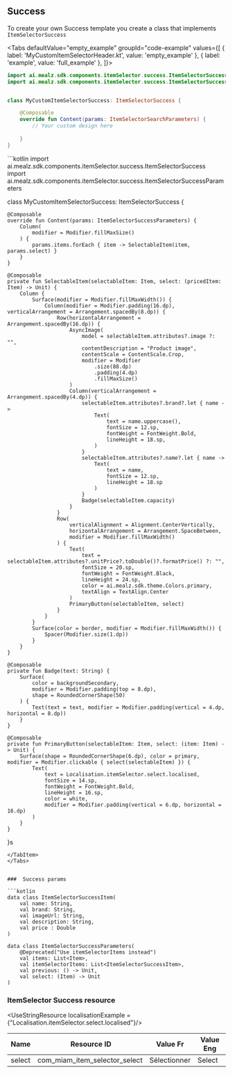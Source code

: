 
##  Success

To create your own Success template you create a class that implements `ItemSelectorSuccess`


<Tabs defaultValue="empty_example" groupId="code-example"
values={[
{ label: 'MyCustomItemSelectorHeader.kt', value: 'empty_example' },
{ label: 'example', value: 'full_example' },
]}>
<TabItem value="empty_example">
```kotlin
import ai.mealz.sdk.components.itemSelector.success.ItemSelectorSuccess
import ai.mealz.sdk.components.itemSelector.success.ItemSelectorSuccessParameters


class MyCustomItemSelectorSuccess: ItemSelectorSuccess {

    @Composable
    override fun Content(params: ItemSelectorSearchParameters) {
        // Your custom design here 
       
    }
}
```
</TabItem>
<TabItem value="full_example">
```kotlin
import ai.mealz.sdk.components.itemSelector.success.ItemSelectorSuccess
import ai.mealz.sdk.components.itemSelector.success.ItemSelectorSuccessParameters

class MyCustomItemSelectorSuccess: ItemSelectorSuccess {

    @Composable
    override fun Content(params: ItemSelectorSuccessParameters) {
        Column(
            modifier = Modifier.fillMaxSize()
        ) {
            params.items.forEach { item -> SelectableItem(item, params.select) }
        }
    }

    @Composable
    private fun SelectableItem(selectableItem: Item, select: (pricedItem: Item) -> Unit) {
        Column {
            Surface(modifier = Modifier.fillMaxWidth()) {
                Column(modifier = Modifier.padding(16.dp), verticalArrangement = Arrangement.spacedBy(8.dp)) {
                    Row(horizontalArrangement = Arrangement.spacedBy(16.dp)) {
                        AsyncImage(
                            model = selectableItem.attributes?.image ?: "",
                            contentDescription = "Product image",
                            contentScale = ContentScale.Crop,
                            modifier = Modifier
                                .size(88.dp)
                                .padding(4.dp)
                                .fillMaxSize()
                        )
                        Column(verticalArrangement = Arrangement.spacedBy(4.dp)) {
                            selectableItem.attributes?.brand?.let { name ->
                                Text(
                                    text = name.uppercase(),
                                    fontSize = 12.sp,
                                    fontWeight = FontWeight.Bold,
                                    lineHeight = 18.sp,
                                )
                            }
                            selectableItem.attributes?.name?.let { name ->
                                Text(
                                    text = name,
                                    fontSize = 12.sp,
                                    lineHeight = 18.sp
                                )
                            }
                            Badge(selectableItem.capacity)
                        }
                    }
                    Row(
                        verticalAlignment = Alignment.CenterVertically,
                        horizontalArrangement = Arrangement.SpaceBetween,
                        modifier = Modifier.fillMaxWidth()
                    ) {
                        Text(
                            text = selectableItem.attributes?.unitPrice?.toDouble()?.formatPrice() ?: "",
                            fontSize = 20.sp,
                            fontWeight = FontWeight.Black,
                            lineHeight = 24.sp,
                            color = ai.mealz.sdk.theme.Colors.primary,
                            textAlign = TextAlign.Center
                        )
                        PrimaryButton(selectableItem, select)
                    }
                }
            }
            Surface(color = border, modifier = Modifier.fillMaxWidth()) {
                Spacer(Modifier.size(1.dp))
            }
        }
    }

    @Composable
    private fun Badge(text: String) {
        Surface(
            color = backgroundSecondary,
            modifier = Modifier.padding(top = 8.dp),
            shape = RoundedCornerShape(50)
        ) {
            Text(text = text, modifier = Modifier.padding(vertical = 4.dp, horizontal = 8.dp))
        }
    }

    @Composable
    private fun PrimaryButton(selectableItem: Item, select: (item: Item) -> Unit) {
        Surface(shape = RoundedCornerShape(6.dp), color = primary, modifier = Modifier.clickable { select(selectableItem) }) {
            Text(
                text = Localisation.itemSelector.select.localised,
                fontSize = 14.sp,
                fontWeight = FontWeight.Bold,
                lineHeight = 16.sp,
                color = white,
                modifier = Modifier.padding(vertical = 6.dp, horizontal = 16.dp)
            )
        }
    }
}s
```
</TabItem>
</Tabs>


###  Success params

```kotlin
data class ItemSelectorSuccessItem(
    val name: String,
    val brand: String,
    val imageUrl: String,
    val description: String,
    val price : Double
)

data class ItemSelectorSuccessParameters(
    @Deprecated("Use itemSelectorItems instead")
    val items: List<Item>,
    val itemSelectorItems: List<ItemSelectorSuccessItem>,
    val previous: () -> Unit,
    val select: (Item) -> Unit
)
```

### ItemSelector Success resource

<UseStringResource   localisationExample = {"Localisation.itemSelector.select.localised"}/>


| Name | Resource ID | Value Fr | Value Eng |
| - | - | - | - |
| select | com_miam_item_selector_select | Sélectionner | Select |